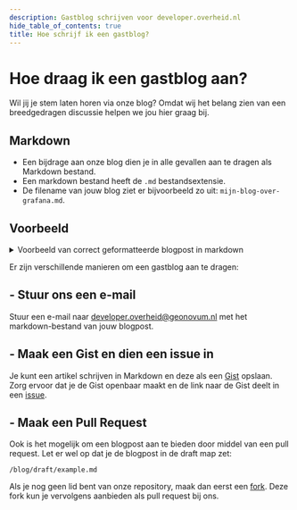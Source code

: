 ```yaml
---
description: Gastblog schrijven voor developer.overheid.nl
hide_table_of_contents: true
title: Hoe schrijf ik een gastblog?
---
```


# Hoe draag ik een gastblog aan?

Wil jij je stem laten horen via onze blog? Omdat wij het belang zien van een breedgedragen discussie helpen we jou hier graag bij.

## Markdown
- Een bijdrage aan onze blog dien je in alle gevallen aan te dragen als Markdown bestand.
- Een markdown bestand heeft de `.md` bestandsextensie.
- De filename van jouw blog ziet er bijvoorbeeld zo uit: `mijn-blog-over-grafana.md`.

## Voorbeeld

<details>
  <summary>Voorbeeld van correct geformatteerde blogpost in markdown</summary>

```md
---
authors: [martin-van-der-plas]
tags: [data-bij-de-bron, fds, api, oauth, digid, pkio, eherkenning, eidas, oidc, saml]
---
# Titel

Dit is de intro met een hele pakkende tekst om op "Lees meer te klikken".

<!-- truncate -->

## Kop 2

En hier gaat het verhaal weer verder.

### Kop 2.1

Lorem ipsum. 

```
</details>

Er zijn verschillende manieren om een gastblog aan te dragen:

## - Stuur ons een e-mail
Stuur een e-mail naar [developer.overheid@geonovum.nl](developer.overheid@geonovum.nl) met het markdown-bestand van jouw blogpost.

## - Maak een Gist en dien een issue in
Je kunt een artikel schrijven in Markdown en deze als een [Gist](https://gist.github.com/) opslaan. Zorg ervoor dat je de Gist openbaar maakt en de link naar de Gist deelt in een [issue](https://github.com/developer-overheid-nl/don-site/issues/new).

## - Maak een Pull Request
Ook is het mogelijk om een blogpost aan te bieden door middel van een pull request. Let er wel op dat je de blogpost in de draft map zet:

`/blog/draft/example.md`

Als je nog geen lid bent van onze repository, maak dan eerst een [fork](https://github.com/developer-overheid-nl/don-site/fork). Deze fork kun je vervolgens aanbieden als pull request bij ons.

